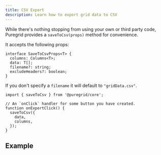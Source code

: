 ```yaml
---
title: CSV Export
description: Learn how to export grid data to CSV
---
```



While there's nothing stopping from using your own or third party code, Puregrid provides a `saveToCsv(props)` method for convenience.

It accepts the following props:

```ts:title=savetoCsv(props)
interface SaveToCsvProps<T> {
  columns: Columns<T>;
  data: T[];
  filename?: string;
  excludeHeaders?: boolean;
}
```

If you don't specify a `filename` it will default to `"gridData.csv"`.

```ts:title=Example+saveToCsv+call
import { saveToCsv } from '@puregrid/core';

// An `onClick` handler for some button you have created.
function onExportClick() {
  saveToCsv({
    data,
    columns,
  });
}
```

## Example
